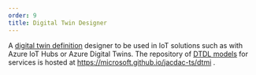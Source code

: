 ---
order: 9
title: Digital Twin Designer
---


A [digital twin definition](https://github.com/Azure/opendigitaltwins-dtdl/) designer to be used in IoT solutions such as with Azure IoT Hubs 
or Azure Digital Twins. The repository of [DTDL models](/dtmi) for services is hosted at https://microsoft.github.io/jacdac-ts/dtmi .

<DigitalTwinDesigner />